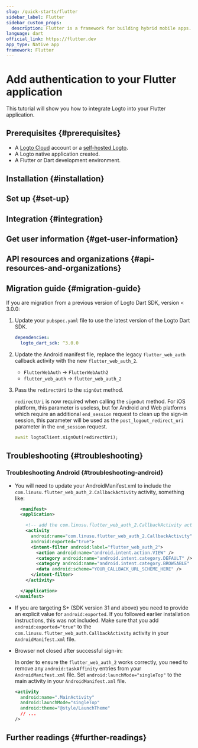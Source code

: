 ```yaml
---
slug: /quick-starts/flutter
sidebar_label: Flutter
sidebar_custom_props:
  description: Flutter is a framework for building hybrid mobile apps.
language: dart
official_link: https://flutter.dev
app_type: Native app
framework: Flutter
---
```




# Add authentication to your Flutter application

This tutorial will show you how to integrate Logto into your Flutter application.

<Tip />

## Prerequisites \{#prerequisites}

- A [Logto Cloud](https://cloud.logto.io) account or a [self-hosted Logto](/introduction/set-up-logto-oss).
- A Logto native application created.
- A Flutter or Dart development environment.

## Installation \{#installation}

<Installation />

## Set up \{#set-up}

<Dependency />

## Integration \{#integration}

<Integration />

## Get user information \{#get-user-information}

<GetUserInfo />

## API resources and organizations \{#api-resources-and-organizations}

<ApiResources />

<Organization />

## Migration guide \{#migration-guide}

If you are migration from a previous version of Logto Dart SDK, version < 3.0.0:

1. Update your `pubspec.yaml` file to use the latest version of the Logto Dart SDK.

   ```yaml title="pubspec.yaml"
   dependencies:
     logto_dart_sdk: ^3.0.0
   ```

2. Update the Android manifest file, replace the legacy `flutter_web_auth` callback activity with the new `flutter_web_auth_2`.

   - `FlutterWebAuth` -> `FlutterWebAuth2`
   - `flutter_web_auth` -> `flutter_web_auth_2`

3. Pass the `redirectUri` to the `signOut` method.

   `redirectUri` is now required when calling the `signOut` method. For iOS platform, this parameter is useless, but for Android and Web platforms which require an additional `end_session` request to clean up the sign-in session, this parameter will be used as the `post_logout_redirect_uri` parameter in the `end_session` request.

   ```dart
   await logtoClient.signOut(redirectUri);
   ```

## Troubleshooting \{#troubleshooting}

### Troubleshooting Android \{#troubleshooting-android}

- You will need to update your AndroidManifest.xml to include the `com.linusu.flutter_web_auth_2.CallbackActivity` activity, something like:

  ```xml title="android/app/src/main/AndroidManifest.xml"
    <manifest>
    <application>

      <!-- add the com.linusu.flutter_web_auth_2.CallbackActivity activity -->
      <activity
        android:name="com.linusu.flutter_web_auth_2.CallbackActivity"
        android:exported="true">
        <intent-filter android:label="flutter_web_auth_2">
          <action android:name="android.intent.action.VIEW" />
          <category android:name="android.intent.category.DEFAULT" />
          <category android:name="android.intent.category.BROWSABLE" />
          <data android:scheme="YOUR_CALLBACK_URL_SCHEME_HERE" />
        </intent-filter>
      </activity>

    </application>
  </manifest>
  ```

- If you are targeting S+ (SDK version 31 and above) you need to provide an explicit value for `android:exported`. If you followed earlier installation instructions, this was not included. Make sure that you add `android:exported="true"` to the `com.linusu.flutter_web_auth.CallbackActivity` activity in your `AndroidManifest.xml` file.

- Browser not closed after successful sign-in:

  In order to ensure the `flutter_web_auth_2` works correctly, you need to remove any `android:taskAffinity` entries from your `AndroidManifest.xml` file. Set `android:launchMode="singleTop"` to the main activity in your `AndroidManifest.xml` file.

  ```xml title="android/app/src/main/AndroidManifest.xml"
  <activity
    android:name=".MainActivity"
    android:launchMode="singleTop"
    android:theme="@style/LaunchTheme"
    // ...
  />
  ```

## Further readings \{#further-readings}

<FurtherReadings />
